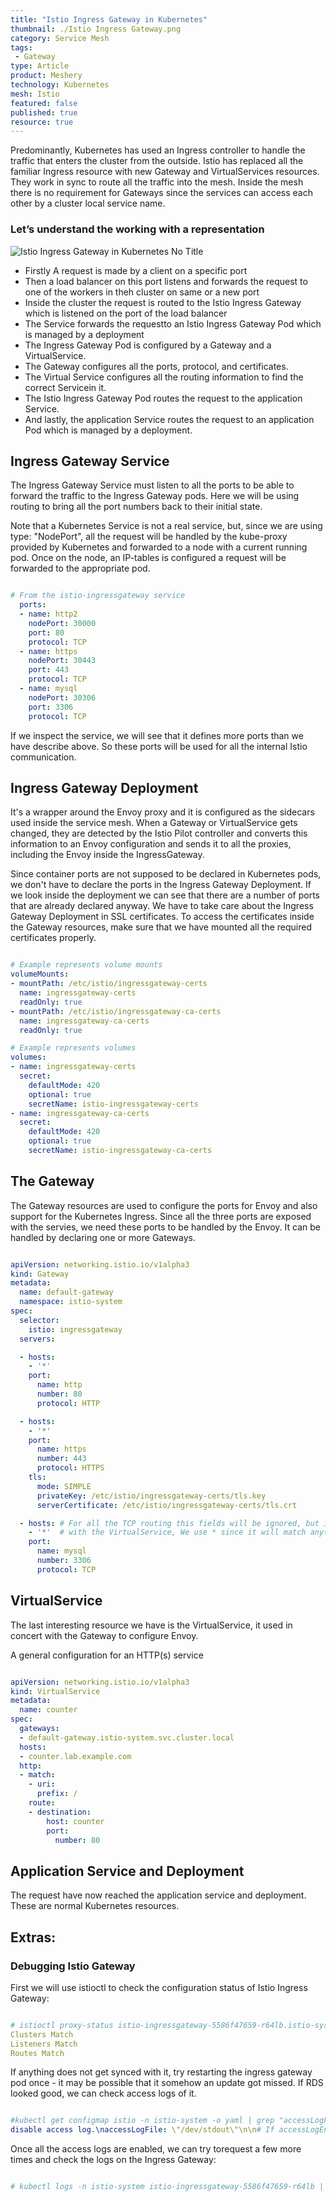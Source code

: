 ```yaml
---
title: "Istio Ingress Gateway in Kubernetes"
thumbnail: ./Istio Ingress Gateway.png
category: Service Mesh
tags:
 - Gateway
type: Article
product: Meshery
technology: Kubernetes
mesh: Istio
featured: false
published: true
resource: true
---
```




<ResourcesWrapper>

<p>
    Predominantly, Kubernetes has used an Ingress controller to handle the traffic that enters the cluster from the outside. 
    Istio has replaced all the familiar Ingress resource with new Gateway and VirtualServices resources.
    They work in sync to route all the traffic into the mesh.
    Inside the mesh there is no requirement for Gateways since the services can access each other by a cluster local service name.
</p>
<h3>Let’s understand the working with a representation</h3>
<p>
    <img src={Rep} align="center" alt="Istio Ingress Gateway in Kubernetes No Title" />
</p>
<p>
<ul>
<li>Firstly A request is made by a client on a specific port</li>
<li>Then a load balancer on this port listens and forwards the request to one of the workers in theh cluster on same or a new port</li>
<li>Inside the cluster the request is routed to the Istio Ingress Gateway which is listened on the port of the load balancer</li>
<li>The Service forwards the requestto an Istio Ingress Gateway Pod which is managed by a deployment</li>
<li>The Ingress Gateway Pod is configured by a Gateway and a VirtualService.</li>
<li>The Gateway configures all the ports, protocol, and certificates.</li>
<li>The Virtual Service configures all the routing information to find the correct Servicein it.</li>
<li>The Istio Ingress Gateway Pod routes the request to the application Service.</li>
<li>And lastly, the application Service routes the request to an application Pod which is managed by a deployment.</li>
</ul>
</p>
<ul>
</ul>

<h2>
   Ingress Gateway Service
</h2>

<p>
    The Ingress Gateway Service must listen to all the ports to be able to forward the traffic to the Ingress Gateway pods. 
    Here we will be using routing to bring all the port numbers back to their initial state.
</p>

<p>
    Note that a Kubernetes Service is not a real service, but, since we are using type: 
    "NodePort", all the request will be handled by the kube-proxy provided by Kubernetes and forwarded to a node with a current running pod. 
    Once on the node, an IP-tables is configured a request will be forwarded to the appropriate pod.
</p>

```yaml

# From the istio-ingressgateway service
  ports:
  - name: http2
    nodePort: 30000
    port: 80
    protocol: TCP
  - name: https
    nodePort: 30443
    port: 443
    protocol: TCP
  - name: mysql
    nodePort: 30306
    port: 3306
    protocol: TCP
```
<p>
    If we inspect the service, we will see that it defines more ports than we have describe above.
    So these ports will be used for all the internal Istio communication.
</p>

<h2>
    Ingress Gateway Deployment
</h2>

<p> 
It's a wrapper around the Envoy proxy and it is configured as the sidecars used inside the service mesh. 
When a Gateway or VirtualService gets changed,
they are detected by the Istio Pilot controller and converts this information to an Envoy configuration and sends it to all the proxies, including the Envoy inside the IngressGateway.
</p>

<p>
    Since container ports are not supposed to be declared in Kubernetes pods, we don't have to declare the ports in the Ingress Gateway Deployment.
    If we look inside the deployment we can see that there are a number of ports that are already declared anyway.
    We have to take care about the Ingress Gateway Deployment in SSL certificates. 
    To access the certificates inside the Gateway resources, make sure that we have mounted all the required certificates properly.
</p>

```yaml

# Example represents volume mounts
volumeMounts:
- mountPath: /etc/istio/ingressgateway-certs
  name: ingressgateway-certs
  readOnly: true
- mountPath: /etc/istio/ingressgateway-ca-certs
  name: ingressgateway-ca-certs
  readOnly: true

# Example represents volumes
volumes:
- name: ingressgateway-certs
  secret:
    defaultMode: 420
    optional: true
    secretName: istio-ingressgateway-certs
- name: ingressgateway-ca-certs
  secret:
    defaultMode: 420
    optional: true
    secretName: istio-ingressgateway-ca-certs
```

<h2>The Gateway</h2>

<p>
    The Gateway resources are used to configure the ports for Envoy and also support for the Kubernetes Ingress. 
    Since all the three ports are exposed with the servies, we need these ports to be handled by the Envoy. 
    It can be handled by declaring one or more Gateways.
</p>

```yaml

apiVersion: networking.istio.io/v1alpha3
kind: Gateway
metadata:
  name: default-gateway
  namespace: istio-system
spec:
  selector:
    istio: ingressgateway
  servers:

  - hosts:
    - '*'
    port:
      name: http
      number: 80
      protocol: HTTP

  - hosts:
    - '*'
    port:
      name: https
      number: 443
      protocol: HTTPS
    tls:
      mode: SIMPLE
      privateKey: /etc/istio/ingressgateway-certs/tls.key
      serverCertificate: /etc/istio/ingressgateway-certs/tls.crt

  - hosts: # For all the TCP routing this fields will be ignored, but it will be matched
    - '*'  # with the VirtualService, We use * since it will match anything.
    port:
      name: mysql
      number: 3306
      protocol: TCP
```

<h2>VirtualService</h2>
<p>
    The last interesting resource we have is the VirtualService, it used in concert with the Gateway to configure Envoy. 
</p>
<p>
    A general configuration for an HTTP(s) service
</p>

```yaml

apiVersion: networking.istio.io/v1alpha3
kind: VirtualService
metadata:
  name: counter
spec:
  gateways:
  - default-gateway.istio-system.svc.cluster.local
  hosts:
  - counter.lab.example.com
  http:
  - match:
    - uri:
      prefix: /
    route:
    - destination:
        host: counter
        port:
          number: 80

```
<h2>Application Service and Deployment</h2>
<p>
    The request have now reached the application service and deployment. These are normal Kubernetes resources.
</p>

<h2>Extras:</h2>

<h3>Debugging Istio Gateway</h3>
<p>
     First we will use istioctl to check the configuration status of Istio Ingress Gateway:
</p>

```yaml

# istioctl proxy-status istio-ingressgateway-5586f47659-r64lb.istio-system
Clusters Match
Listeners Match
Routes Match

```
<p>
    If anything does not get synced with it, try restarting the ingress gateway pod once - it may be possible that it somehow an update got missed.
    If RDS looked good, we can check access logs of it. 
</p>

```yaml

#kubectl get configmap istio -n istio-system -o yaml | grep "accessLogFile: "
disable access log.\naccessLogFile: \"/dev/stdout\"\n\n# If accessLogEncoding

```
<p>
    Once all the access logs are enabled, we can try torequest a few more times and check the logs on the Ingress Gateway:
</p>

```yaml

# kubectl logs -n istio-system istio-ingressgateway-5586f47659-r64lb | grep -v deprecated

```

</ResourcesWrapper>